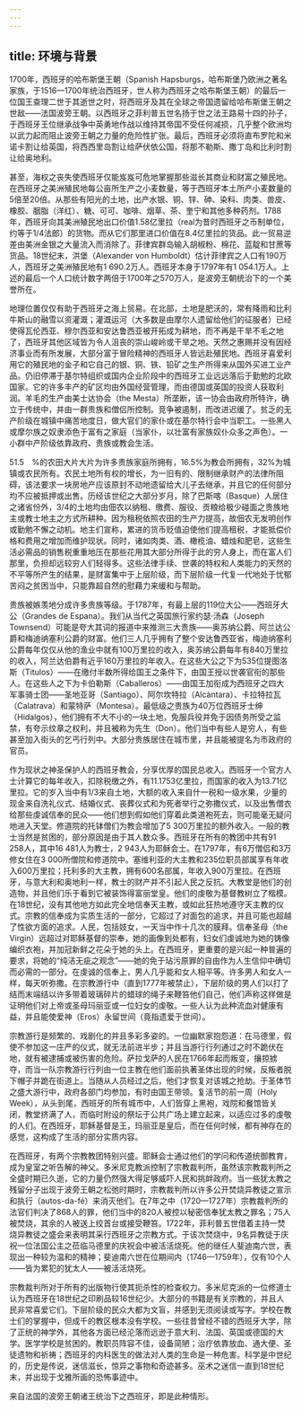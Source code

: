 ```yaml
---
---
---
```

title: 环境与背景
---




1700年，西班牙的哈布斯堡王朝（Spanish Hapsburgs，哈布斯堡乃欧洲之著名家族，于1516—1700年统治西班牙，世人称为西班牙之哈布斯堡王朝）的最后一位国王查理二世于其逝世之时，将西班牙及其在全球之帝国遗留给哈布斯堡王朝之世敌——法国波旁王朝。以西班牙之菲利普五世名扬于世之法王路易十四的孙子，于西班牙王位继承战争中英勇地作战以维持其帝国不受任何减损，几乎整个欧洲均以武力起而阻止波旁王朝之力量的危险性扩张。最后，西班牙必须将直布罗陀和米诺卡割让给英国，将西西里岛割让给萨伏依公国，将那不勒斯、撒丁岛和比利时割让给奥地利。

甚至，海权之丧失使西班牙仅能岌岌可危地掌握那些滋长其商业和财富之殖民地。在西班牙之美洲殖民地每公亩所生产之小麦数量，等于西班牙本土所产小麦数量的5倍至20倍。从那些有阳光的土地，出产水银、铜、锌、砷、染料、肉类、兽皮、橡胶、胭脂（洋红）、糖、可可、咖啡、烟草、茶、奎宁和其他多种药剂。1788年，西班牙向其美洲殖民地出口价值1.58亿里拉（real为昔时西班牙之币制单位，约等于1/4法郎）的货物。而从它们那里进口价值在8.4亿里拉的货品。此一贸易逆差由美洲金银之大量流入而消除了。菲律宾群岛输入胡椒粉、棉花、蓝靛和甘蔗等货品。18世纪末，洪堡（Alexander von Humboldt）估计菲律宾之人口有190万人，西班牙之美洲殖民地有1 690.2万人。西班牙本身于1797年有1 054.1万人。上述的最后一个人口统计数字两倍于1700年之570万人，是波旁王朝统治下的一个美誉所在。

地理位置仅仅有助于西班牙之海上贸易。在北部，土地是肥沃的，常有降雨和比利牛斯山的融雪以资灌溉；灌溉运河（大多数是由摩尔人遗留给他们的征服者）已经使得瓦伦西亚、穆尔西亚和安达鲁西亚被开拓成为耕地，而不再是干旱不毛之地了，西班牙其他区域皆为令人沮丧的崇山峻岭或干旱之地。天然之惠赐并没有因经济事业而有所发展，大部分富于冒险精神的西班牙人皆远赴殖民地。西班牙喜爱利用它的殖民地的金子和它自己的银、铜、铁、铅矿之生产所得来从国外买进工业产品。仍旧停滞于基尔特组织或国内企业阶段中的西班牙工业远远落后于勤勉的北欧国家。它的许多丰产的矿区均由外国经营管理，而由德国或英国的投资人获取利润。羊毛的生产由美士达协会（the Mesta）所垄断，该一协会由政府所特许，确立于传统中，并由一群贵族和僧侣所控制。竞争被遏制，而改进迟缓了。贫乏的无产阶级在城镇中痛苦地度日，做大官们的家仆或在基尔特行会中当职工。一些黑人或摩尔族之奴隶添色于富有之家庭（当家仆，以壮富有家族奴仆众多之声色）。一小群中产阶级依靠政府、贵族或教会生活。

51.5　%的农田大片大片为许多贵族家庭所拥有，16.5%为教会所拥有，32%为城镇或农民所有。农民土地所有权的增长，为一旧有的、限制继承财产的法律所阻碍，该法要求一块房地产应该原封不动地遗留给大儿子去继承，并且它的任何部分均不应被抵押或出售。历经该世纪之大部分岁月，除了巴斯喀（Basque）人居住之诸省份外，3/4的土地均由佃农以纳租、缴费、服役、贡粮给极少碰面之贵族地主或教士地主之方式所耕种。因为租税依照农田的生产力提高，故佃农无发明创作或勤勉不懈之动机。地主们宣称，累进的货币贬值迫使他们提高租税，才能抵偿价格和费用之增加而维护现状。同时，诸如肉类、酒、橄榄油、蜡烛和肥皂，这些生活必需品的销售税重重地压在那些花用其大部分所得于此的穷人身上，而在富人们那里，负担却远较穷人们轻得多。这些法律手续、世袭的特权和人类能力的天然的不平等所产生的结果，是财富集中于上层阶级，而下层阶级一代复一代地处于忧郁苦闷之贫困当中，只能靠超自然的慰藉力来缓和与帮助。

贵族被嫉羡地分成许多贵族等级。于1787年，有最上层的119位大公——西班牙大公（Grandes de Espana）。我们从当代之英国旅行家约瑟·汤森（Joseph Townsend）可能是夸大其词的报道中来推测三大贵族——奥苏纳公爵、阿兰达公爵和梅迪纳塞利公爵的财富。他们三人几乎拥有了整个安达鲁西亚省，梅迪纳塞利公爵每年仅仅从他的渔业中就有100万里拉的收入，奥苏纳公爵每年有840万里拉的收入，阿兰达伯爵有近乎160万里拉的年收入。在这些大公之下为535位提图洛斯（Titulos）——在缴付半数所得给国王之条件下，由国王授以世袭官衔的那些人。在这些人之下为卡伯勒斯（Caballeros）——由国王加衔成为西班牙之四大军事骑士团——圣地亚哥（Santiago）、阿尔坎特拉（Alcàntara）、卡拉特拉瓦（Calatrava）和蒙特萨（Montesa）。最低级之贵族为40万位西班牙士绅（Hidalgos），他们拥有不大不小的一块土地，免服兵役并免于因债务所受之监禁，有夸示纹章之权利，并且被称为先生（Don）。他们当中有些人是穷人，有些甚至加入街头的乞丐行列中。大部分贵族居住在城市里，并且能被提名为市政府的官员。

作为现状之神圣保护人的西班牙教会，分享优厚的国民总收入。西班牙一个官方人士计算它的每年收入，扣除税缴之外，有11.1753亿里拉，而国家的收入为13.71亿里拉。它的岁入当中有1/3来自土地，大额的收入来自什一税和一级水果，少量的现金来自洗礼仪式、结婚仪式、丧葬仪式和为死者举行之弥撒仪式，以及出售僧衣给那些虔诚信奉的民众——他们想到假如他们穿着此类道袍死去，则可能毫无疑问地进入天堂。修道院的托钵僧们为教会增加了5 300万里拉的额外收入。一般的教士当然是贫困的，部分原因是由于其人数众多。西班牙在所有的教团中共有91 258人，其中16 481人为教士，2 943人为耶稣会士。在1797年，有6万僧侣和3万修女住在3 000所僧院和修道院中。塞维利亚的大主教和235位职员部属享有年收入600万里拉；托利多的大主教，拥有600名部属，年收入900万里拉。在西班牙，与意大利和奥地利一样，教士的财产并不引起人民之反抗。大教堂是他们的创造物，并且他们乐于看到它被装饰得富丽堂皇。他们的虔敬为基督教树立了楷模。在18世纪，没有其他地方如此完全地信奉天主教，或如此狂热地遵守天主教的仪式。宗教的信奉成为实质生活的一部分，它超过了对面包的追求，并且可能也超越了性欲方面的追求。人民，包括妓女，一天当中作十几次的膜拜。信奉圣母（the Virgin）远超过对耶稣基督的崇奉，她的画像到处都有，妇女们虔诚地为她的铸像编织衣袍，并加冠新鲜之花朵于她的头上。在西班牙，更重要的是兴起一种普遍的要求，将她的“纯洁无疵之观念”——她的免于玷污原罪的自由作为人生信仰中确切而必需的一部分。在虔诚的信奉上，男人几乎能和女人相平等。许多男人和女人一样，每天听弥撒。在宗教游行中（直到1777年被禁止），下层阶级的男人们以打了结而末端结以许多带着玻璃碎片的蜡球的绳子来鞭笞他们自己，他们声称这样做是证明他们对上帝或圣母玛丽亚或一位妇女的虔敬。一些人认为此种流血对健康有益，并且能使爱神（Eros）永留世间（竟指遗爱于世间）。

宗教游行是频繁的、戏剧化的并且多彩多姿的。一位幽默家抱怨道：在马德里，假使不参加这一庄严的仪式，就无法前进半步；并且当游行行列通过之时不跪伏在地，就有被逮捕或被伤害的危险。萨拉戈萨的人民在1766年起而叛变，攘掠掳夺，而当一队宗教游行行列由一位主教在他们面前执著圣体出现的时候，反叛者脱下帽子并跪在街道上。当随从人员经过之后，他们才恢复对该城之抢劫。于圣体节之盛大游行中，政府各部门均参加，有时由国王带领。复活节的前一周（Holy Week），从头到尾，西班牙的所有城市中，人们皆穿上黑袍，戏院和餐馆皆关闭，教堂挤满了人，而临时附设的祭坛于公共广场上建立起来，以适应过多的虔敬的人们。在西班牙，耶稣基督是王，玛丽亚是皇后，而在任何时候，都有神存在的感觉，这构成了生活的部分实质内容。

在西班牙，有两个宗教教团特别兴盛。耶稣会士通过他们的学问和传道统御教育，成为皇室之听告解的神父。多米尼克教派控制了宗教裁判所，虽然该宗教裁判所之全盛时期已久逝，它的力量仍然强大得足够威吓人民和挑衅政府。当一些犹太教之残留分子出现于波旁王朝之松弛时期时，宗教裁判所以许多公开焚烧异教徒之宣示和执行（autos-da-fé）来消灭他们。在7年之中（1720—1727年）宗教裁判所的法官们判决了868人的罪，他们当中的820人被控以秘密信奉犹太教之罪名；75人被焚烧，其余的人被送上绞首台或接受鞭笞。1722年，菲利普五世借着主持一焚烧异教徒之盛会来表明其采行西班牙之宗教方式。于该次焚烧中，9名异教徒于庆祝一位法国公主之莅临马德里的庆祝会中被活活烧死。他的继任人斐迪南六世，表现出一种较为温和的精神；斐迪南六世在位期间内（1746—1759年），仅有10个人——皆为累犯的犹太人——被活活烧死。

宗教裁判所对于所有的出版物行使其扼杀性的检查权力。多米尼克派的一位修道士认为西班牙在18世纪之印刷品较16世纪少。大部分的书籍是有关宗教的，并且人民非常喜爱它们。下层阶级的民众大都为文盲，并感到无须阅读或写字。学校在教士们的掌握中，但成千的教区根本没有学校。一些往昔曾经不错的西班牙大学，除了正统的神学外，其他各方面已经沦落而远逊于意大利、法国、英国或德国的大学。医学学校是贫困的。教职员阵容不佳，设备简陋；治疗依靠放血、通大便、圣徒遗物和祈祷；西班牙的内科医生的做法对人类的生命是一种危害。科学是中世纪的，历史是传说，迷信滋长，惊异之事物和奇迹甚多。巫术之迷信一直到18世纪末，并出现于戈雅所画的恐怖事迹中。

来自法国的波旁王朝诸王统治下之西班牙，即是此种情形。